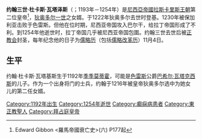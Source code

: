 {{Infobox monarch
| name         = 约翰三世
| title        =[[拜占庭皇帝列表|羅馬人的皇帝與獨裁者]]
| image        = John III Doukas Vatatzes.jpg
| caption      = 15世紀手稿上刻畫的約翰三世
| succession   = [[尼西亚帝国|尼西亚帝国]][[拜占庭皇帝列表|皇帝]]
| reign        = 1222年12月15日 – 1254年11月3日 
| full name    = '''John III Doukas Vatatzes'''
| predecessor  = [[狄奥多尔一世_(拜占庭帝国)|狄奥多尔一世]]
| successor    = [[狄奧多爾二世·拉斯卡里斯|狄奧多爾二世]]
| spouse       = {{tsl|en|Irene Laskarina||Irene Laskarina}}<br>{{tsl|en|Anna of Hohenstaufen||Anna of Hohenstaufen}}
| dynasty      ={{tsl|en|Laskaris|拉斯卡里斯王朝|拉斯卡里斯王朝}}
| father       = Basileios Vatatzes, Duke of Thrace
| mother       = 未知
| death_date   = 1254年11月3日
| burial_place = Monastery of Sosandra, region of Magnesia
}}

'''约翰三世·杜卡斯·瓦塔泽斯'''（{{lang-el|Ιωάννης Γ΄ Δούκας Βατάτζης}}；1193年－1254年）是[[尼西亞帝國|尼西亞帝國]][[拉斯卡里斯王朝|拉斯卡里斯王朝]]第二位皇帝<ref>Edward Gibbon <羅馬帝國衰亡史>(六) P177起</ref>，[[狄奥多尔一世|狄奥多尔一世]]之女婿。于1222年狄奥多尔去世时登基。1230年被保加利亚击败于色雷斯。但他在位时期，尼西亚帝国攻入巴尔干，给拉丁帝国形成了不利。到1254年他逝世时，拉丁帝国几乎被尼西亚帝国包圍。约翰三世去世后被[[正教会|正教会]]封圣，每年纪念他的日子为[[儒略历|儒略历]]（包括[[儒略改革历|儒略改革历]]）11月4日。

== 生平 ==
约翰·杜卡斯·瓦塔基斯生于1192年[[季季莫蒂霍|季季莫蒂霍]]，可能是[[色雷斯|色雷斯]]公爵[[巴希尔·瓦塔克西斯|巴希尔·瓦塔克西斯]]的儿子。作为一个出身将门的士兵，约翰于1216年被皇帝狄奥多尔选中为她女儿的第二任女婿。

{{拜占庭皇帝}}

{{Authority control}}
[[Category:1192年出生|Category:1192年出生]]
[[Category:1254年逝世|Category:1254年逝世]]
[[Category:癫痫病患者|Category:癫痫病患者]]
[[Category:東正教聖人|Category:東正教聖人]]
[[Category:拜占庭皇帝|Category:拜占庭皇帝]]